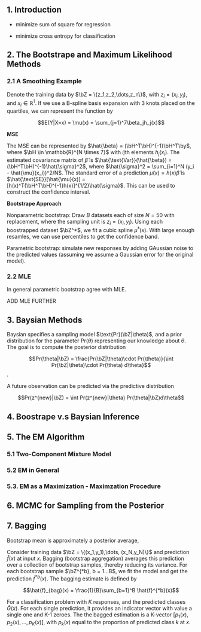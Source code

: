 ## 1. Introduction

* minimize sum of square for regression

* minimize cross entropy for classification


## 2. The Bootstrape and Maximum Likelihood Methods

### 2.1 A Smoothing Example

Denote the training data by $\bZ = \{z_1,z_2,\dots,z_n\}$, with $z_i = (x_i,y_i)$, and $x_i \in \mathbb{R}^1$. If we use a B-spline basis expansion with 3 knots placed on the quartiles, we can represent the function by

$$E(Y|X=x) = \mu(x) = \sum_{j=1}^7\beta_jh_j(x)$$

__MSE__

The MSE can be represented by $\hat{\beta} = (\bH^T\bH)^{-1}\bH^T\by$, where $\bH \in \mathbb{R}^{N \times 7}$ with $ij$th elements $h_j(x_i)$. The estimated covariance matrix of $\hat{\beta}$ is $\hat{\text{Var}}(\hat{\beta}) = (\bH^T\bH)^{-1}\hat{\sigma}^2$, where $\hat{\sigma}^2 = \sum_{i=1}^N (y_i - \hat{\mu}(x_i))^2/N$. The standard error of a prediction $\hat{\mu}(x) = h(x)\hat{\beta}$ is $\hat{\text{SE}}[\hat{\mu}(x)] = [h(x)^T(\bH^T\bH)^{-1}h(x)]^{1/2}\hat{\sigma}$. This can be used to construct the confidence interval. 


__Bootstrape Approach__

Nonparametric bootstrap: Draw $B$ datasets each of size $N=50$ with replacement, where the sampling unit is $z_i = (x_i,y_i)$. Using each boostrapped dataset $\bZ^*$, we fit a cubic spline $\hat{\mu}^*(x)$. With large enough resamles, we can use percentiles to get the confidence band.

Parametric bootstrap: simulate new responses by adding GAussian noise to the predicted values (assuming we assume a Gaussian error for the original model). 


### 2.2 MLE

In general parametric bootstrap agree with MLE. 

ADD MLE FURTHER


## 3. Baysian Methods

Baysian specifies a sampling model $\text{Pr}(\bZ|\theta)$, and a prior distribution for the parameter $\text{Pr}(\theta)$ representing our knowledge about $\theta$. The goal is to compute the posterior distribution

$$Pr(\theta|\bZ) = \frac{Pr(\bZ|\theta)\cdot Pr(\theta)}{\int Pr(\bZ|\theta)\cdot Pr(\theta) d\theta}$$.

A future observation can be predicted via the predictive distribution

$$Pr(z^{new}|\bZ) = \int Pr(z^{new}|\theta) Pr(\theta|\bZ)d\theta$$

## 4. Boostrape v.s Baysian Inference

## 5. The EM Algorithm

### 5.1 Two-Component Mixture Model

### 5.2 EM in General

### 5.3. EM as a Maximization - Maximzation Procedure

## 6. MCMC for Sampling from the Posterior

## 7. Bagging

Bootstrap mean is approximately a posterior average, 

Consider training data $\bZ = \{(x_1,y_1),\dots, (x_N,y_N)\}$ and prediction $\hat{f}(x)$ at input $x$. Bagging (bootstrap aggregation) averages this prediction over a collection of bootstrap samples, thereby reducing its variance. For each bootstrap sample $\bZ^{*b}, b = 1...B$, we fit the model and get the prediction $\hat{f}^{*b}(x)$. The bagging estimate is defined by 

$$\hat{f}_{bag}(x) = \frac{1}{B}\sum_{b=1}^B \hat{f}^{*b}(x)$$

For a classification problem with $K$ responses, and the predicted classes $\hat{G}(x)$. For each single prediction, it provides an indicator vector with value a single one and K-1
 zeroes. The the bagged estimation is a K-vector $[p_1(x),p_2(x),..., p_K(x)]$, with $p_k(x)$ equal to the proportion of predicted class $k$ at $x$. 










